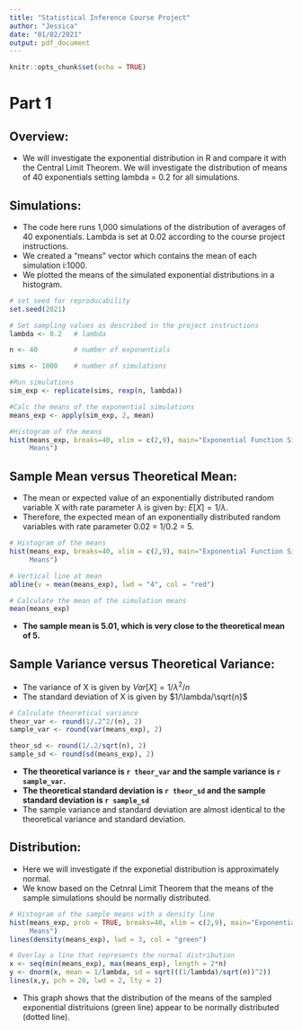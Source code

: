 ```yaml
---
title: "Statistical Inference Course Project"
author: "Jessica"
date: "01/02/2021"
output: pdf_document
---
```


```r
knitr::opts_chunk$set(echo = TRUE)
```
# Part 1  

## Overview: 
- We will investigate the exponential distribution in R and compare it with the Central Limit Theorem. We will investigate the distribution of means of 40 exponentials setting lambda = 0.2 for all simulations.

## Simulations: 
- The code here runs 1,000 simulations of the distribution of averages of 40 exponentials. Lambda is set at 0.02 according to the course project instructions. 
- We created a "means" vector which contains the mean of each simulation i:1000. 
- We plotted the means of the simulated exponential distributions in a histogram. 

```r

# set seed for reproducability
set.seed(2021)

# Set sampling values as described in the project instructions
lambda <- 0.2   # lambda

n <- 40         # number of exponentials

sims <- 1000    # number of simulations

#Run simulations
sim_exp <- replicate(sims, rexp(n, lambda))

#Calc the means of the exponential simulations
means_exp <- apply(sim_exp, 2, mean)

#Histogram of the means
hist(means_exp, breaks=40, xlim = c(2,9), main="Exponential Function Simulation 
     Means")

```

## Sample Mean versus Theoretical Mean: 
- The mean or expected value of an exponentially distributed random variable X with rate parameter $\lambda$ is given by: 
$E[X] = 1/\lambda$. 
- Therefore, the expected mean of an exponentially distributed random variables with rate parameter 0.02 = 1/0.2 = 5. 

```r
# Histogram of the means
hist(means_exp, breaks=40, xlim = c(2,9), main="Exponential Function Simulation 
     Means")

# Vertical line at mean
abline(v = mean(means_exp), lwd = "4", col = "red")

```

```r
# Calculate the mean of the simulation means
mean(means_exp)
```

- **The sample mean is 5.01, which is very close to the theoretical mean of 5.** 

## Sample Variance versus Theoretical Variance: 
- The variance of X is given by $Var[X] = 1/\lambda^2/n$
- The standard deviation of X is given by $1/\lambda/\sqrt{n}$

```r
# Calculate theoretical variance
theor_var <- round(1/.2^2/(n), 2)
sample_var <- round(var(means_exp), 2)

theor_sd <- round(1/.2/sqrt(n), 2)
sample_sd <- round(sd(means_exp), 2)

```

- **The theoretical variance is `r theor_var` and the sample variance is `r sample_var`.** 
- **The theoretical standard deviation is `r theor_sd` and the sample standard deviation is `r sample_sd`**
- The sample variance and standard deviation are almost identical to the theoretical variance and standard deviation. 


## Distribution: 
- Here we will investigate if the exponetial distribution is approximately normal. 
- We know based on the Cetnral Limit Theorem that the means of the sample simulations should be normally distributed. 

```r
# Histogram of the sample means with a density line
hist(means_exp, prob = TRUE, breaks=40, xlim = c(2,9), main="Exponential Function Simulation 
     Means")
lines(density(means_exp), lwd = 3, col = "green")

# Overlay a line that represents the normal distribution 
x <- seq(min(means_exp), max(means_exp), length = 2*n)
y <- dnorm(x, mean = 1/lambda, sd = sqrt(((1/lambda)/sqrt(n))^2))
lines(x,y, pch = 20, lwd = 2, lty = 2)

```

- This graph shows that the distribution of the means of the sampled exponential distrituions (green line) appear to be normally distributed (dotted line). 

